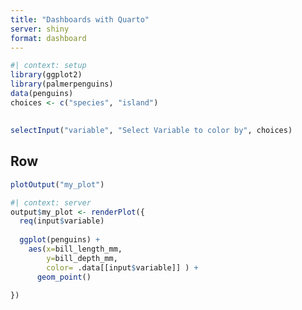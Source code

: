```yaml
---
title: "Dashboards with Quarto"
server: shiny
format: dashboard
---
```


```r
#| context: setup
library(ggplot2)
library(palmerpenguins)
data(penguins)
choices <- c("species", "island")  
```

## {.toolbar}

```r
selectInput("variable", "Select Variable to color by", choices)
```

## Row

```r
plotOutput("my_plot")
```

```r
#| context: server
output$my_plot <- renderPlot({
  req(input$variable)
  
  ggplot(penguins) +
    aes(x=bill_length_mm, 
        y=bill_depth_mm, 
        color= .data[[input$variable]] ) +
      geom_point()
    
})
```
